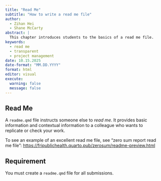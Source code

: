 ```yaml
---
title: "Read Me"
subtitle: "How to write a read me file"
author: 
  - Zihan Hei
  - Shane McCarty
abstract: |
  This chapter introduces students to the basics of a read me file. 
keywords:
  - read me
  - transparent
  - project management
date: 10.15.2025
date-format: "MM.DD.YYYY"
format: html
editor: visual
execute:
  warning: false
  message: false
---
```


## Read Me

A `readme.qmd` file instructs someone else to *read me*. It provides basic information and contextual information to a colleague who wants to replicate or check your work.

To see an example of an excellent read me file, see "zero sum report read me file": <https://fripublichealth.quarto.pub/zerosum/readme-preview.html>

::: callout-important
## Requirement

You must create a `readme.qmd` file for all submissions.
:::
